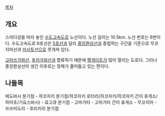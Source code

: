 [[목차]]
== 개요 ==
스미다강을 따라 놓인 [[수도고속도로]] 노선이다. 노선 길이는 10.5km. 노선 번호는 6번이다. 수도고속도로 6호선은 [[수도고속도로 이케부쿠로선|5호선]]과 달리 [[수도고속도로 중앙환상선|중앙환상선]]과 중첩하는 구간을 기준으로 무코지마선과 [[수도고속도로 미사토선|미사토선]]으로 쪼개져 있다.

[[수도고속도로 고마쓰가와선|고마쓰가와선]], [[수도고속도로 후카가와선|후카가와선]]과 합류하기 때문에 [[헬게이트]]가 많이  열리는 도로다. 그러나 중앙환상선이 생긴 이후로는 정체가 줄어들고 있는 편이다.
== 나들목 ==
에도바시 분기점 - 하코자키 분기점/하코자키 로터리(하코자키/하코자키 간이 휴게소/하마초/기요스바시) - 료고큐 분기점 - 고마가타 - 고마가타 간이 휴게소 - 무코지마 - 쓰쓰미도리 - 호리키리 분기점 
